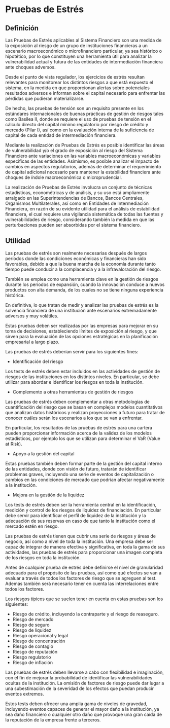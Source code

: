 \mainmatter

# Pruebas de Estrés

## Definición

Las Pruebas de Estrés aplicables al Sistema Financiero son una medida de la exposición al riesgo de un grupo de instituciones financieras a un escenario macroeconómico o microfinanciero particular, ya sea histórico o hipotético, por lo que constituyen una herramienta útil para analizar la vulnerabilidad actual y futura de las entidades de intermediación financiera ante choques adversos.

Desde el punto de vista regulador, los ejercicios de estrés resultan relevantes para monitorear los distintos riesgos a que está expuesto el sistema, en la medida en que proporcionan alertas sobre potenciales resultados adversos e informan sobre el capital necesario para enfrentar las pérdidas que pudieran materializarse. 

De hecho, las pruebas de tensión son un requisito presente en los estándares internacionales de buenas prácticas de gestión de riesgos tales como Basilea II, donde se requiere el uso de pruebas de tensión en el cálculo directo del capital mínimo regulatorio por riesgo de crédito y mercado (Pilar I), así como en la evaluación interna de la suficiencia de capital de cada entidad de intermediación financiera.

Mediante la realización de Pruebas de Estrés es posible identificar las áreas de vulnerabilidad y/o el grado de exposición al riesgo del Sistema Financiero ante variaciones en las variables macroeconómicas y variables especificas de las entidades. Asimismo, es posible analizar el impacto de cambios en aspectos regulatorios, además de determinar el requerimiento de capital adicional necesario para mantener la estabilidad financiera ante choques de índole macroeconómica o microprudencial.

La realización de Pruebas de Estrés involucra un conjunto de técnicas estadísticas, econométricas y de análisis, y su uso está ampliamente arraigado en las Superintendencias de Bancos, Bancos Centrales, Organismos Multilaterales, así como en Entidades de Intermediación Financiera, en razón de su evidente utilidad para el análisis de estabilidad financiera, el cual requiere una vigilancia sistemática de todas las fuentes y vulnerabilidades de riesgo, considerando también la medida en que las perturbaciones pueden ser absorbidas por el sistema financiero.


<!-- ## Definición de Pruebas de Estrés -->

<!-- Las pruebas de estrés son una medida de la exposición al riesgo de un grupo de instituciones financieras a un escenario macroeconómico o micro financiero particular, ya sea histórico o hipotético. En este sentido, constituyen un instrumento de evaluación del perfil de riesgo financiero, que se utiliza para cuantificar el impacto potencial en el sistema de un evento específico o de cambios simultáneos en variables macroeconómicas y financieras. -->
<!-- Las pruebas de estrés son una herramienta útil para determinar el requerimiento de capital adicional necesario para mantener la estabilidad del sistema ante un shock severo, ya sea de índole macro o micro prudencial. -->

## Utilidad

<!-- Las pruebas de estrés son una técnica de gestión de riesgos que se utiliza para evaluar la situación financiera de una institución. En ellas se hacen análisis sobre el efecto que tendrían eventos excepcionales pero plausibles sobre los balances de dicha institución. En las pruebas se incluyen análisis de escenarios y pruebas de sensibilidad. -->

Las pruebas de estrés son realmente necesarias después de largos períodos donde las condiciones económicas y financieras han sido favorables, debido a que la buena marcha de la economía durante tanto tiempo puede conducir a la complacencia y a la infravaloración del riesgo.

También se emplea como una herramienta clave en la gestión de riesgos durante los períodos de expansión, cuando la innovación conduce a nuevos productos con alta demanda, de los cuales no se tiene ninguna experiencia histórica.

En definitiva, lo que tratan de medir y analizar las pruebas de estrés es la solvencia financiera de una institución ante escenarios extremadamente adversos y muy volátiles.

Estas pruebas deben ser realizadas por las empresas para mejorar en su toma de decisiones, estableciendo límites de exposición al riesgo, y que sirven para la evaluación de las opciones estratégicas en la planificación empresarial a largo plazo.

<!-- ¿Para qué sirven los tests de estrés? -->

Las pruebas de estrés deberían servir para los siguientes fines:

+ Identificación del riesgo

Los tests de estrés deben estar incluidos en las actividades de gestión de riesgos de las instituciones en los distintos niveles. En particular, se debe utilizar para abordar e identificar los riesgos en toda la institución.

+ Complemento a otras herramientas de gestión de riesgos

Las pruebas de estrés deben complementar a otras metodologías de cuantificación del riesgo que se basan en complejos modelos cuantitativos que analizan datos históricos y realizan proyecciones a futuro para tratar de conocer cuáles serán los escenarios a los que se van a enfrentar.

En particular, los resultados de las pruebas de estrés para una cartera pueden proporcionar información acerca de la validez de los modelos estadísticos, por ejemplo los que se utilizan para determinar el VaR (Value at Risk).

+ Apoyo a la gestión del capital

Estas pruebas también deben formar parte de la gestión del capital interno de las entidades, donde con visión de futuro, tratarán de identificar problemas graves, incluyendo una serie de eventos de capitalización o cambios en las condiciones de mercado que podrían afectar negativamente  a la institución.

+ Mejora en la gestión de la liquidez

Los tests de estrés deben ser la herramienta central en la identificación, medición y control de los riesgos de liquidez de financiación. En particular debe servir para identificar el perfil de liquidez de la institución y la adecuación de sus reservas en caso de que tanto la institución como el mercado estén en riesgo.

<!-- + ¿Qué riesgos tienen que cubrir los tests de estrés? -->

Las pruebas de estrés tienen que cubrir una serie de riesgos y áreas de negocio, así como a nivel de toda la institución. Una empresa debe ser capaz de integrar de manera efectiva y significativa, en toda la gama de sus actividades, las pruebas de estrés para proporcionar una imagen completa de los riesgos en toda la institución.

Antes de cualquier prueba de estrés debe definirse el nivel de granularidad adecuado para el propósito de las pruebas, así como qué efectos se van a evaluar a través de todos los factores de riesgo que se agreguen al test. Además también será necesario tener en cuenta las interrelaciones entre todos los factores.

Los riesgos típicos que se suelen tener en cuenta en estas pruebas son los siguientes:

+ Riesgo de crédito, incluyendo la contraparte y el riesgo de reaseguro.
+ Riesgo de mercado
+ Riesgo de seguro
+ Riesgo de liquidez
+ Riesgo operacional y legal
+ Riesgo de concentración
+ Riesgo de contagio
+ Riesgo de reputación
+ Riesgo regulatorio
+ Riesgo de inflación

Las pruebas de estrés deben llevarse a cabo con flexibilidad e imaginación, con el fin de mejorar la probabilidad de identificar las vulnerabilidades ocultas de la institución. La omisión de factores de riesgo puede dar lugar a una subestimación de la severidad de los efectos que puedan producir eventos extremos.

Estos tests deben ofrecer una amplia gama de niveles de gravedad, incluyendo eventos capaces de generar el mayor daño a la institución, ya sea daño financiero o cualquier otro daño que provoque una gran caída de la reputación de la empresa frente a terceros.

<!-- ##Otra fuente -->

<!-- Los test de estrés son pruebas que se realizan a las entidades para valorar su situación financiera y comprobar la estabilidad del sistema financiero ante posibles escenarios de riesgo de contagio o sistémico. El test de estrés es un caso de escenario extremo en el análisis de escenarios. -->

<!-- Para realizar estas pruebas, los componentes de activo y de pasivo de un Banco o empresa se someten a diferentes situaciones tanto en escenarios que van con la tendencia positiva de la economía y la macroeconomía, como en escenarios más complicados. Este tipo de prácticas son simulaciones que pretenden contener y anticipar momentos de pánico bancario o bank run en inglés. -->

<!-- En el mundo de la inversión se utiliza a menudo como complemento del análisis VAR, porque refleja resultados que no aparecen en el VAR. El test de estrés -->

<!-- Los países de la Unión Europea pretenden demostrar a los inversores después de las ayudas públicas otorgadas- 4,6 billones de euros entre avales que las entidades tienen que pagar por las garantías ofrecidas, recapitalizaciones y fusiones- que se están tomando medidas para evitar situaciones adversas por el deterioro en el volumen de negocio y la aparición de pérdidas en la cartera de crédito, así como en el deterioro en la valoración de determinados activos, especialmente los inmobiliarios. -->

<!-- Las primeras pruebas de resistencia bancaria se llevaron a cabo por el Comité de Supervisores Bancarios desde 2009 y se realizan cada año, contando con la colaboración del Banco Central Europeo (BCE) y la Comisión Europea (CE). -->

<!-- Método de cálculo del test de estrés -->

<!-- Con el objetivo de poder enfrentarse a crisis financieras dónde se cumplen determinadas condiciones como el aumento del nivel de desempleo, impago de créditos concedidos por parte de los Bancos y pérdida de valor de inversiones, los test de stress siguen la siguiente metodología general de cálculo. -->

<!-- Se miden a partir del indicador Tier 1 o Nivel 1. Este coeficiente mide la solvencia de los bancos. En este caso, las pruebas analizan lo que cada banco tiene en capital más reservas, beneficios no distribuidos y participaciones preferentes perpetuas (o cuotas participativas en el caso de las cajas) para hacer frente a los activos, créditos concedidos, acciones y otras inversiones de riesgo. Esto es, el dinero que tienen garantizado o recursos propios, en relación con aquel que tienen comprometido en alguna inversión no del todo segura. Como norma general, los supervisores han fijado un mínimo de Tier 1 del 6%. Cuanto mayor es este porcentaje, mayor es la solvencia. -->

<!-- En los acuerdos de Basilea se puede ver la evolución en las directrices marcadas en este aspecto, con la finalidad de corregir problemas adicionales como la liquidez, riesgo de incumplimiento o el apalancamiento financiero. -->

<!-- Escenarios posibles de la prueba de estrés -->

<!-- Se establecen los siguientes escenarios para el cálculo de estas pruebas de rendimiento: -->

<!-- + Escenario normal: Este es el más estable en el plano macroeconómico. Se estudian las cuentas de los Bancos y se concilian para ver si cumplen con la situación actual del mercado. -->
<!-- + Escenario complicado: Deterioro de la situación macroeconómica, se analiza los efectos de una caída del PIB del 3%, nivel a partir del cuál se deja de crear empleo de forma sostenible, se analizan los activos de los bancos ponderados por su nivel de riesgo, por ejemplo, un préstamo concedido sin garantías pondera al 100%, sin embargo, un bono del estado alemán como el Bund pondera al 0%, las pérdidas de valor de activos financieros y el capital final que se obtiene después de contabilizar las ayuda públicas recibidas. -->
<!-- + Crisis de deuda de un país: Es el escenario más complicado. Pretende establecer una solvencia en caso de que la deuda de un país tenga cifras arrolladoras como el caso de Grecia en un 25%, Portugal con un 15% o España con un 12%. -->

<!--  Aquellos bancos o entidades que no pasen los test de estrés tienen mecanismos para salir de esta situación, y son los siguientes: -->

<!-- Acudir al sector privado y al mercado para poder financiarse. -->
<!-- Fondo de emergencia de la UE para la defensa del euro. -->
<!-- Fondo de reestructuración ordenada bancaria (FROB) en el caso de España. -->

<!-- Ejemplo test de estrés -->

<!-- Ante caídas del PIB desde los inicios de la crisis hasta ahora cercanas al 4,5%, un ejemplo de transparencia en las pruebas lo ha sido España. -->

<!-- Al publicar los datos de más del 95% de su sistema financiero, incluso entrando en más aspectos que el del resto de Europa, como por ejemplo, en las carteras de inmuebles de sus bancos. En el año 2014, de los 15 bancos españoles a los que se realizaron las pruebas, solamente uno, Liberbank, fue suspendido en una de las fases de la prueba con un déficit de capital de 35 millones de euros (dato relativamente bajo comparado con la media). Además, después de analizar la calidad de sus activos, el dato fue de 1,6 en comparación con la media de UE, que fue un 3,5%. -->
